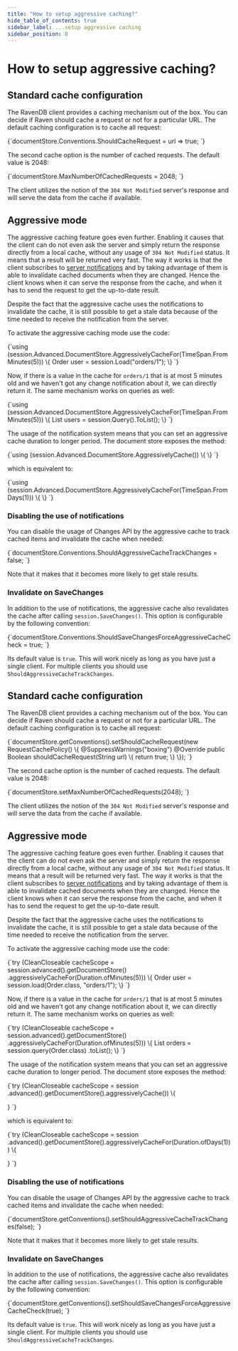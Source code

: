 ```yaml
---
title: "How to setup aggressive caching?"
hide_table_of_contents: true
sidebar_label: ...setup aggressive caching
sidebar_position: 0
---
```





# How to setup aggressive caching?
<LanguageSwitcher supportedLanguages={supportedLanguages} />
<LanguageContent language="csharp">


## Standard cache configuration

The RavenDB client provides a caching mechanism out of the box. You can decide if Raven should cache a request or not for a particular URL. 
The default caching configuration is to cache all request:

<TabItem value="should_cache_delegate" label="should_cache_delegate">
<CodeBlock language="csharp">
{`documentStore.Conventions.ShouldCacheRequest = url => true;
`}
</CodeBlock>
</TabItem>

The second cache option is the number of cached requests. The default value is 2048:

<TabItem value="max_number_of_requests" label="max_number_of_requests">
<CodeBlock language="csharp">
{`documentStore.MaxNumberOfCachedRequests = 2048;
`}
</CodeBlock>
</TabItem>

The client utilizes the notion of the `304 Not Modified` server's response and will serve the data from the cache if available. 

## Aggressive mode

The aggressive caching feature goes even further. Enabling it causes that the client can do not even ask the server and simply return the response directly from a local cache, without any usage of `304 Not Modified` status. 
It means that a result will be returned very fast. The way it works is that the client subscribes to [server notifications](../changes/what-is-changes-api.mdx) and by taking advantage of them is able to invalidate cached documents
when they are changed. Hence the client knows when it can serve the response from the cache, and when it has to send the request to get the up-to-date result. 

<Admonition type="warning" title="Important" id="important" href="#important">
Despite the fact that the aggressive cache uses the notifications to invalidate the cache, it is still possible to get a stale data because of the time needed to receive the notification from the server.
</Admonition>

To activate the aggressive caching mode use the code:

<TabItem value="aggressive_cache_load" label="aggressive_cache_load">
<CodeBlock language="csharp">
{`using (session.Advanced.DocumentStore.AggressivelyCacheFor(TimeSpan.FromMinutes(5)))
\{
    Order user = session.Load<Order>("orders/1");
\}
`}
</CodeBlock>
</TabItem>

Now, if there is a value in the cache for `orders/1` that is at most 5 minutes old and we haven't got any change notification about it, we can directly return it. The same mechanism works on queries as well:

<TabItem value="aggressive_cache_query" label="aggressive_cache_query">
<CodeBlock language="csharp">
{`using (session.Advanced.DocumentStore.AggressivelyCacheFor(TimeSpan.FromMinutes(5)))
\{
    List<Order> users = session.Query<Order>().ToList();
\}
`}
</CodeBlock>
</TabItem>

The usage of the notification system means that you can set an aggressive cache duration to longer period. The document store exposes the method:

<TabItem value="aggressive_cache_for_one_day_1" label="aggressive_cache_for_one_day_1">
<CodeBlock language="csharp">
{`using (session.Advanced.DocumentStore.AggressivelyCache())
\{ \}
`}
</CodeBlock>
</TabItem>

which is equivalent to:

<TabItem value="aggressive_cache_for_one_day_2" label="aggressive_cache_for_one_day_2">
<CodeBlock language="csharp">
{`using (session.Advanced.DocumentStore.AggressivelyCacheFor(TimeSpan.FromDays(1)))
\{ \}
`}
</CodeBlock>
</TabItem>

### Disabling the use of notifications

You can disable the usage of Changes API by the aggressive cache to track cached items and invalidate the cache when needed:

<TabItem value="disable_changes_tracking" label="disable_changes_tracking">
<CodeBlock language="csharp">
{`documentStore.Conventions.ShouldAggressiveCacheTrackChanges = false;
`}
</CodeBlock>
</TabItem>

Note that it makes that it becomes more likely to get stale results.

### Invalidate on SaveChanges

In addition to the use of notifications, the aggressive cache also revalidates the cache after calling `session.SaveChanges()`. This option is configurable by the following convention:

<TabItem value="should_save_changes_force_aggressive_cache_check_convention" label="should_save_changes_force_aggressive_cache_check_convention">
<CodeBlock language="csharp">
{`documentStore.Conventions.ShouldSaveChangesForceAggressiveCacheCheck = true;
`}
</CodeBlock>
</TabItem>

Its default value is `true`. This will work nicely as long as you have just a single client. For multiple clients you should use `ShouldAggressiveCacheTrackChanges`.

</LanguageContent>
<LanguageContent language="java">


## Standard cache configuration

The RavenDB client provides a caching mechanism out of the box. You can decide if Raven should cache a request or not for a particular URL. 
The default caching configuration is to cache all request:

<TabItem value="should_cache_delegate" label="should_cache_delegate">
<CodeBlock language="java">
{`documentStore.getConventions().setShouldCacheRequest(new RequestCachePolicy() \{
  @SuppressWarnings("boxing")
  @Override
  public Boolean shouldCacheRequest(String url) \{
    return true;
  \}
\});
`}
</CodeBlock>
</TabItem>

The second cache option is the number of cached requests. The default value is 2048:

<TabItem value="max_number_of_requests" label="max_number_of_requests">
<CodeBlock language="java">
{`documentStore.setMaxNumberOfCachedRequests(2048);
`}
</CodeBlock>
</TabItem>

The client utilizes the notion of the `304 Not Modified` server's response and will serve the data from the cache if available. 

## Aggressive mode

The aggressive caching feature goes even further. Enabling it causes that the client can do not even ask the server and simply return the response directly from a local cache, without any usage of `304 Not Modified` status. 
It means that a result will be returned very fast. The way it works is that the client subscribes to [server notifications](../changes/what-is-changes-api.mdx) and by taking advantage of them is able to invalidate cached documents
when they are changed. Hence the client knows when it can serve the response from the cache, and when it has to send the request to get the up-to-date result. 

<Admonition type="warning" title="Important" id="important" href="#important">
Despite the fact that the aggressive cache uses the notifications to invalidate the cache, it is still possible to get a stale data because of the time needed to receive the notification from the server.
</Admonition>

To activate the aggressive caching mode use the code:

<TabItem value="aggressive_cache_load" label="aggressive_cache_load">
<CodeBlock language="java">
{`try (CleanCloseable cacheScope = session.advanced().getDocumentStore()
        .aggressivelyCacheFor(Duration.ofMinutes(5))) \{
    Order user = session.load(Order.class, "orders/1");
\}
`}
</CodeBlock>
</TabItem>

Now, if there is a value in the cache for `orders/1` that is at most 5 minutes old and we haven't got any change notification about it, we can directly return it. The same mechanism works on queries as well:

<TabItem value="aggressive_cache_query" label="aggressive_cache_query">
<CodeBlock language="java">
{`try (CleanCloseable cacheScope = session.advanced().getDocumentStore()
        .aggressivelyCacheFor(Duration.ofMinutes(5))) \{
    List<Order> orders = session.query(Order.class)
        .toList();
\}
`}
</CodeBlock>
</TabItem>

The usage of the notification system means that you can set an aggressive cache duration to longer period. The document store exposes the method:

<TabItem value="aggressive_cache_for_one_day_1" label="aggressive_cache_for_one_day_1">
<CodeBlock language="java">
{`try (CleanCloseable cacheScope = session
    .advanced().getDocumentStore().aggressivelyCache()) \{

\}
`}
</CodeBlock>
</TabItem>

which is equivalent to:

<TabItem value="aggressive_cache_for_one_day_2" label="aggressive_cache_for_one_day_2">
<CodeBlock language="java">
{`try (CleanCloseable cacheScope = session
    .advanced().getDocumentStore().aggressivelyCacheFor(Duration.ofDays(1))) \{

\}
`}
</CodeBlock>
</TabItem>

### Disabling the use of notifications

You can disable the usage of Changes API by the aggressive cache to track cached items and invalidate the cache when needed:

<TabItem value="disable_changes_tracking" label="disable_changes_tracking">
<CodeBlock language="java">
{`documentStore.getConventions().setShouldAggressiveCacheTrackChanges(false);
`}
</CodeBlock>
</TabItem>

Note that it makes that it becomes more likely to get stale results.

### Invalidate on SaveChanges

In addition to the use of notifications, the aggressive cache also revalidates the cache after calling `session.SaveChanges()`. This option is configurable by the following convention:

<TabItem value="should_save_changes_force_aggressive_cache_check_convention" label="should_save_changes_force_aggressive_cache_check_convention">
<CodeBlock language="java">
{`documentStore.getConventions().setShouldSaveChangesForceAggressiveCacheCheck(true);
`}
</CodeBlock>
</TabItem>

Its default value is `true`. This will work nicely as long as you have just a single client. For multiple clients you should use `ShouldAggressiveCacheTrackChanges`.

</LanguageContent>

<!---

-->
